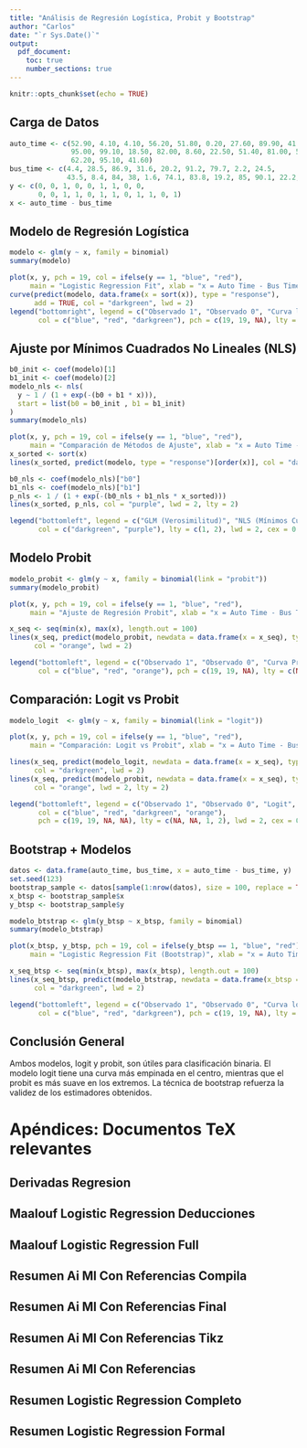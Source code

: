 ```yaml
---
title: "Análisis de Regresión Logística, Probit y Bootstrap"
author: "Carlos"
date: "`r Sys.Date()`"
output:
  pdf_document:
    toc: true
    number_sections: true
---
```


```r
knitr::opts_chunk$set(echo = TRUE)
```

## Carga de Datos

```r
auto_time <- c(52.90, 4.10, 4.10, 56.20, 51.80, 0.20, 27.60, 89.90, 41.50,
               95.00, 99.10, 18.50, 82.00, 8.60, 22.50, 51.40, 81.00, 51.00,
               62.20, 95.10, 41.60)
bus_time <- c(4.4, 28.5, 86.9, 31.6, 20.2, 91.2, 79.7, 2.2, 24.5,
              43.5, 8.4, 84, 38, 1.6, 74.1, 83.8, 19.2, 85, 90.1, 22.2, 91.5)
y <- c(0, 0, 1, 0, 0, 1, 1, 0, 0,
       0, 0, 1, 1, 0, 1, 1, 0, 1, 1, 0, 1)
x <- auto_time - bus_time
```

## Modelo de Regresión Logística

```r
modelo <- glm(y ~ x, family = binomial)
summary(modelo)

plot(x, y, pch = 19, col = ifelse(y == 1, "blue", "red"),
     main = "Logistic Regression Fit", xlab = "x = Auto Time - Bus Time", ylab = "P(car)")
curve(predict(modelo, data.frame(x = sort(x)), type = "response"),
      add = TRUE, col = "darkgreen", lwd = 2)
legend("bottomright", legend = c("Observado 1", "Observado 0", "Curva logística"),
       col = c("blue", "red", "darkgreen"), pch = c(19, 19, NA), lty = c(NA, NA, 1))
```

## Ajuste por Mínimos Cuadrados No Lineales (NLS)

```r
b0_init <- coef(modelo)[1]
b1_init <- coef(modelo)[2]
modelo_nls <- nls(
  y ~ 1 / (1 + exp(-(b0 + b1 * x))),
  start = list(b0 = b0_init , b1 = b1_init)
)
summary(modelo_nls)

plot(x, y, pch = 19, col = ifelse(y == 1, "blue", "red"),
     main = "Comparación de Métodos de Ajuste", xlab = "x = Auto Time - Bus Time", ylab = "P(car)")
x_sorted <- sort(x)
lines(x_sorted, predict(modelo, type = "response")[order(x)], col = "darkgreen", lwd = 2)

b0_nls <- coef(modelo_nls)["b0"]
b1_nls <- coef(modelo_nls)["b1"]
p_nls <- 1 / (1 + exp(-(b0_nls + b1_nls * x_sorted)))
lines(x_sorted, p_nls, col = "purple", lwd = 2, lty = 2)

legend("bottomleft", legend = c("GLM (Verosimilitud)", "NLS (Mínimos Cuadrados)"),
       col = c("darkgreen", "purple"), lty = c(1, 2), lwd = 2, cex = 0.5)
```

## Modelo Probit

```r
modelo_probit <- glm(y ~ x, family = binomial(link = "probit"))
summary(modelo_probit)

plot(x, y, pch = 19, col = ifelse(y == 1, "blue", "red"),
     main = "Ajuste de Regresión Probit", xlab = "x = Auto Time - Bus Time", ylab = "P(car)")

x_seq <- seq(min(x), max(x), length.out = 100)
lines(x_seq, predict(modelo_probit, newdata = data.frame(x = x_seq), type = "response"),
      col = "orange", lwd = 2)

legend("bottomleft", legend = c("Observado 1", "Observado 0", "Curva Probit"),
       col = c("blue", "red", "orange"), pch = c(19, 19, NA), lty = c(NA, NA, 1), lwd = 2, cex = 0.8)
```

## Comparación: Logit vs Probit

```r
modelo_logit  <- glm(y ~ x, family = binomial(link = "logit"))

plot(x, y, pch = 19, col = ifelse(y == 1, "blue", "red"),
     main = "Comparación: Logit vs Probit", xlab = "x = Auto Time - Bus Time", ylab = "P(car)", ylim = c(0, 1))

lines(x_seq, predict(modelo_logit, newdata = data.frame(x = x_seq), type = "response"),
      col = "darkgreen", lwd = 2)
lines(x_seq, predict(modelo_probit, newdata = data.frame(x = x_seq), type = "response"),
      col = "orange", lwd = 2, lty = 2)

legend("bottomleft", legend = c("Observado 1", "Observado 0", "Logit", "Probit"),
       col = c("blue", "red", "darkgreen", "orange"),
       pch = c(19, 19, NA, NA), lty = c(NA, NA, 1, 2), lwd = 2, cex = 0.5)
```

## Bootstrap + Modelos

```r
datos <- data.frame(auto_time, bus_time, x = auto_time - bus_time, y)
set.seed(123)
bootstrap_sample <- datos[sample(1:nrow(datos), size = 100, replace = TRUE), ]
x_btsp <- bootstrap_sample$x
y_btsp <- bootstrap_sample$y

modelo_btstrap <- glm(y_btsp ~ x_btsp, family = binomial)
summary(modelo_btstrap)

plot(x_btsp, y_btsp, pch = 19, col = ifelse(y_btsp == 1, "blue", "red"),
     main = "Logistic Regression Fit (Bootstrap)", xlab = "x = Auto Time - Bus Time", ylab = "P(car)")

x_seq_btsp <- seq(min(x_btsp), max(x_btsp), length.out = 100)
lines(x_seq_btsp, predict(modelo_btstrap, newdata = data.frame(x_btsp = x_seq_btsp), type = "response"),
      col = "darkgreen", lwd = 2)

legend("bottomleft", legend = c("Observado 1", "Observado 0", "Curva logística"),
       col = c("blue", "red", "darkgreen"), pch = c(19, 19, NA), lty = c(NA, NA, 1), lwd = 2, cex = 0.8)
```

## Conclusión General

Ambos modelos, logit y probit, son útiles para clasificación binaria. El modelo logit tiene una curva más empinada en el centro, mientras que el probit es más suave en los extremos. La técnica de bootstrap refuerza la validez de los estimadores obtenidos.



# Apéndices: Documentos TeX relevantes

## Derivadas Regresion
```{=latex}
\input{derivadas_regresion.tex}
```

## Maalouf Logistic Regression Deducciones
```{=latex}
\input{maalouf_logistic_regression_deducciones.tex}
```

## Maalouf Logistic Regression Full
```{=latex}
\input{maalouf_logistic_regression_full.tex}
```

## Resumen Ai Ml Con Referencias Compila
```{=latex}
\input{resumen_AI_ML_con_referencias_COMPILA.tex}
```

## Resumen Ai Ml Con Referencias Final
```{=latex}
\input{resumen_AI_ML_con_referencias_FINAL.tex}
```

## Resumen Ai Ml Con Referencias Tikz
```{=latex}
\input{resumen_AI_ML_con_referencias_TIKZ.tex}
```

## Resumen Ai Ml Con Referencias
```{=latex}
\input{resumen_AI_ML_con_referencias.tex}
```

## Resumen Logistic Regression Completo
```{=latex}
\input{resumen_logistic_regression_completo.tex}
```

## Resumen Logistic Regression Formal
```{=latex}
\input{resumen_logistic_regression_formal.tex}
```

